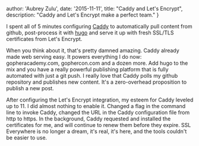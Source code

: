   author: 'Aubrey Zulu',
  date: '2015-11-11',
  title: "Caddy and Let's Encrypt",
  description:
    "Caddy and Let's Encrypt make a perfect team."
}



I spent all of 5 minutes configuring [Caddy](https://caddyserver.com) to automatically pull content from github, post-process it with [hugo](http://gohugo.io) and serve it up with fresh SSL/TLS certificates from Let's Encrypt.

When you think about it, that's pretty damned amazing. Caddy already made web serving easy. It powers everything I do now: gopheracademy.com, gophercon.com and a dozen more. Add hugo to the mix and you have a really powerful publishing platform that is fully automated with just a git push. I really love that Caddy polls my github repository and publishes new content. It's a zero-overhead proposition to publish a new post.

After configuring the Let's Encrypt integration, my esteem for Caddy leveled up to 11. I did almost nothing to enable it. Changed a flag in the command line to invoke Caddy, changed the URL in the Caddy configuration file from http to https. In the background, Caddy requested and installed the certificates for me, and will continue to renew them before they expire. SSL Everywhere is no longer a dream, it's real, it's here, and the tools couldn't be easier to use.
